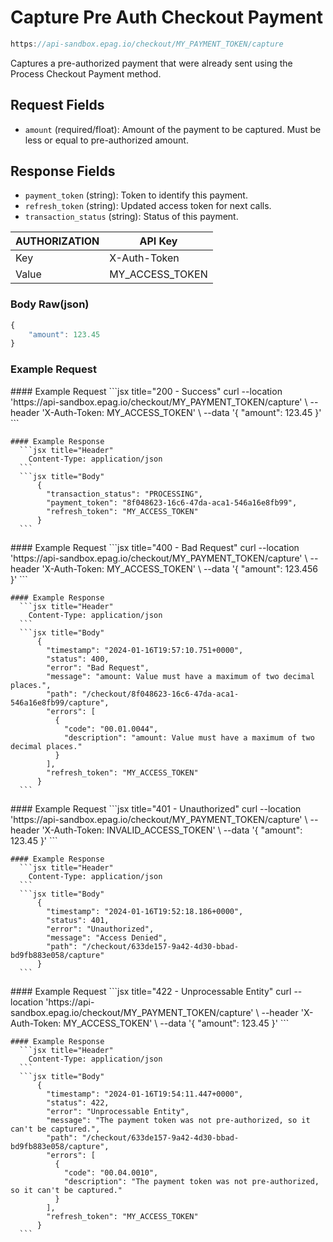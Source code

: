 
# Capture Pre Auth Checkout Payment

```jsx
https://api-sandbox.epag.io/checkout/MY_PAYMENT_TOKEN/capture
```

Captures a pre-authorized payment that were already sent using the Process Checkout Payment method.

## Request Fields

- `amount` (required/float): Amount of the payment to be captured. Must be less or equal to pre-authorized amount.

## Response Fields

- `payment_token` (string): Token to identify this payment.
- `refresh_token` (string): Updated access token for next calls.
- `transaction_status` (string): Status of this payment.

| AUTHORIZATION | API Key         | 
| ------------- | --------------- |
| Key           | X-Auth-Token    |
| Value         | MY_ACCESS_TOKEN |

### Body Raw(json)

```jsx title="json"
{
    "amount": 123.45
}
```

### Example Request

<Tabs>
  <TabItem value="success" label="200 - Success">
    #### Example Request
      ```jsx title="200 - Success"
          curl --location 'https://api-sandbox.epag.io/checkout/MY_PAYMENT_TOKEN/capture' \
          --header 'X-Auth-Token: MY_ACCESS_TOKEN' \
          --data '{
              "amount": 123.45
          }'
      ```

    #### Example Response
      ```jsx title="Header"
        Content-Type: application/json
      ```  
      ```jsx title="Body"
          {
            "transaction_status": "PROCESSING",
            "payment_token": "8f048623-16c6-47da-aca1-546a16e8fb99",
            "refresh_token": "MY_ACCESS_TOKEN"
          }
      ```
  </TabItem>
  <TabItem value="bad-request" label="400 - Bad Request">
    #### Example Request
      ```jsx title="400 - Bad Request"
          curl --location 'https://api-sandbox.epag.io/checkout/MY_PAYMENT_TOKEN/capture' \
          --header 'X-Auth-Token: MY_ACCESS_TOKEN' \
          --data '{
              "amount": 123.456
          }'
      ```

    #### Example Response
      ```jsx title="Header"
        Content-Type: application/json
      ```  
      ```jsx title="Body"
          {
            "timestamp": "2024-01-16T19:57:10.751+0000",
            "status": 400,
            "error": "Bad Request",
            "message": "amount: Value must have a maximum of two decimal places.",
            "path": "/checkout/8f048623-16c6-47da-aca1-546a16e8fb99/capture",
            "errors": [
              {
                "code": "00.01.0044",
                "description": "amount: Value must have a maximum of two decimal places."
              }
            ],
            "refresh_token": "MY_ACCESS_TOKEN"
          }
      ```
  </TabItem>
  <TabItem value="unauthorized" label="401 - Unauthorized">
    #### Example Request
      ```jsx title="401 - Unauthorized"
          curl --location 'https://api-sandbox.epag.io/checkout/MY_PAYMENT_TOKEN/capture' \
          --header 'X-Auth-Token: INVALID_ACCESS_TOKEN' \
          --data '{
              "amount": 123.45
          }'
      ```

    #### Example Response
      ```jsx title="Header"
        Content-Type: application/json
      ```  
      ```jsx title="Body"
          {
            "timestamp": "2024-01-16T19:52:18.186+0000",
            "status": 401,
            "error": "Unauthorized",
            "message": "Access Denied",
            "path": "/checkout/633de157-9a42-4d30-bbad-bd9fb883e058/capture"
          }
      ```
  </TabItem>
  <TabItem value="unprocessable-entity" label="422 - Unprocessable Entity">
    #### Example Request
      ```jsx title="422 - Unprocessable Entity"
          curl --location 'https://api-sandbox.epag.io/checkout/MY_PAYMENT_TOKEN/capture' \
          --header 'X-Auth-Token: MY_ACCESS_TOKEN' \
          --data '{
              "amount": 123.45
          }'
      ```

    #### Example Response
      ```jsx title="Header"
        Content-Type: application/json
      ```  
      ```jsx title="Body"
          {
            "timestamp": "2024-01-16T19:54:11.447+0000",
            "status": 422,
            "error": "Unprocessable Entity",
            "message": "The payment token was not pre-authorized, so it can't be captured.",
            "path": "/checkout/633de157-9a42-4d30-bbad-bd9fb883e058/capture",
            "errors": [
              {
                "code": "00.04.0010",
                "description": "The payment token was not pre-authorized, so it can't be captured."
              }
            ],
            "refresh_token": "MY_ACCESS_TOKEN"
          }
      ```
  </TabItem>
</Tabs>